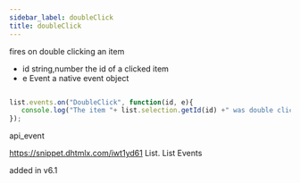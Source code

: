 ```yaml
---
sidebar_label: doubleClick
title: doubleClick
---
```



          


<Short>

fires on double clicking an item


</Short>



- id 	string,number 		the id of a clicked item
- e 	Event 				a native event object


~~~js

list.events.on("DoubleClick", function(id, e){
   console.log("The item "+ list.selection.getId(id) +" was double clicked.");
});


~~~
 api_event

<Descr>



</Descr>


https://snippet.dhtmlx.com/iwt1yd61	List. List Events

 added in v6.1



